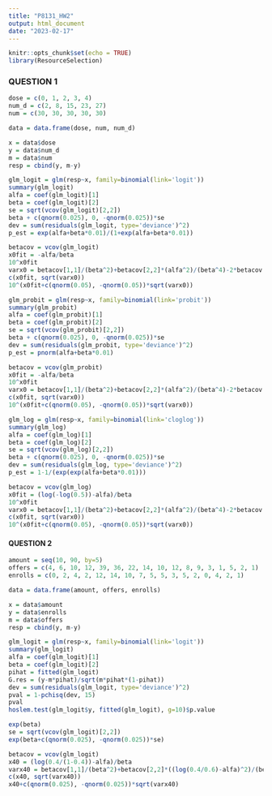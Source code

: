```yaml
---
title: "P8131_HW2"
output: html_document
date: "2023-02-17"
---
```


```r
knitr::opts_chunk$set(echo = TRUE)
library(ResourceSelection)
```

### QUESTION 1

```r
dose = c(0, 1, 2, 3, 4)
num_d = c(2, 8, 15, 23, 27)
num = c(30, 30, 30, 30, 30)

data = data.frame(dose, num, num_d)

x = data$dose
y = data$num_d
m = data$num
resp = cbind(y, m-y)
```


```r
glm_logit = glm(resp~x, family=binomial(link='logit'))
summary(glm_logit)
alfa = coef(glm_logit)[1]
beta = coef(glm_logit)[2]
se = sqrt(vcov(glm_logit)[2,2])
beta + c(qnorm(0.025), 0, -qnorm(0.025))*se
dev = sum(residuals(glm_logit, type='deviance')^2)
p_est = exp(alfa+beta*0.01)/(1+exp(alfa+beta*0.01))

betacov = vcov(glm_logit)
x0fit = -alfa/beta
10^x0fit
varx0 = betacov[1,1]/(beta^2)+betacov[2,2]*(alfa^2)/(beta^4)-2*betacov[1,2]*alfa/(beta^3)
c(x0fit, sqrt(varx0))
10^(x0fit+c(qnorm(0.05), -qnorm(0.05))*sqrt(varx0))
```

```r
glm_probit = glm(resp~x, family=binomial(link='probit'))
summary(glm_probit)
alfa = coef(glm_probit)[1]
beta = coef(glm_probit)[2]
se = sqrt(vcov(glm_probit)[2,2])
beta + c(qnorm(0.025), 0, -qnorm(0.025))*se
dev = sum(residuals(glm_probit, type='deviance')^2)
p_est = pnorm(alfa+beta*0.01)

betacov = vcov(glm_probit)
x0fit = -alfa/beta
10^x0fit
varx0 = betacov[1,1]/(beta^2)+betacov[2,2]*(alfa^2)/(beta^4)-2*betacov[1,2]*alfa/(beta^3)
c(x0fit, sqrt(varx0))
10^(x0fit+c(qnorm(0.05), -qnorm(0.05))*sqrt(varx0))
```

```r
glm_log = glm(resp~x, family=binomial(link='cloglog'))
summary(glm_log)
alfa = coef(glm_log)[1]
beta = coef(glm_log)[2]
se = sqrt(vcov(glm_log)[2,2])
beta + c(qnorm(0.025), 0, -qnorm(0.025))*se
dev = sum(residuals(glm_log, type='deviance')^2)
p_est = 1-1/(exp(exp(alfa+beta*0.01)))

betacov = vcov(glm_log)
x0fit = (log(-log(0.5))-alfa)/beta
10^x0fit
varx0 = betacov[1,1]/(beta^2)+betacov[2,2]*(alfa^2)/(beta^4)-2*betacov[1,2]*alfa/(beta^3)
c(x0fit, sqrt(varx0))
10^(x0fit+c(qnorm(0.05), -qnorm(0.05))*sqrt(varx0))
```

#### QUESTION 2

```r
amount = seq(10, 90, by=5)
offers = c(4, 6, 10, 12, 39, 36, 22, 14, 10, 12, 8, 9, 3, 1, 5, 2, 1)
enrolls = c(0, 2, 4, 2, 12, 14, 10, 7, 5, 5, 3, 5, 2, 0, 4, 2, 1)

data = data.frame(amount, offers, enrolls)

x = data$amount
y = data$enrolls
m = data$offers
resp = cbind(y, m-y)
```

```r
glm_logit = glm(resp~x, family=binomial(link='logit'))
summary(glm_logit)
alfa = coef(glm_logit)[1]
beta = coef(glm_logit)[2]
pihat = fitted(glm_logit)
G.res = (y-m*pihat)/sqrt(m*pihat*(1-pihat))
dev = sum(residuals(glm_logit, type='deviance')^2)
pval = 1-pchisq(dev, 15)
pval
hoslem.test(glm_logit$y, fitted(glm_logit), g=10)$p.value
```

```r
exp(beta)
se = sqrt(vcov(glm_logit)[2,2])
exp(beta+c(qnorm(0.025), -qnorm(0.025))*se)
```
```r
betacov = vcov(glm_logit)
x40 = (log(0.4/(1-0.4))-alfa)/beta
varx40 = betacov[1,1]/(beta^2)+betacov[2,2]*((log(0.4/0.6)-alfa)^2)/(beta^4)+2*betacov[1,2]*(log(0.4/0.6)-alfa)/(beta^3)
c(x40, sqrt(varx40))
x40+c(qnorm(0.025), -qnorm(0.025))*sqrt(varx40)
```

